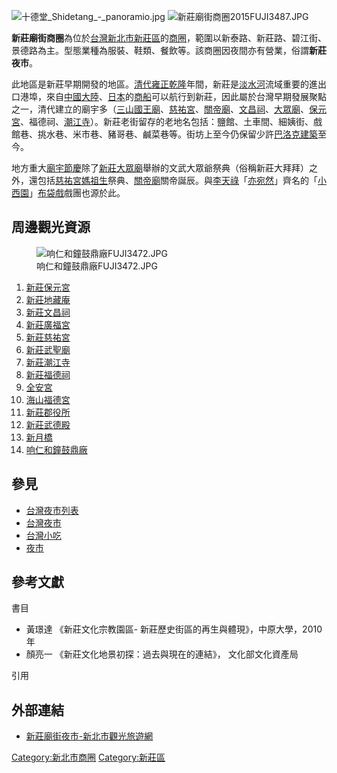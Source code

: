 [[File:十德堂_Shidetang_-_panoramio.jpg|thumb]]
[[File:新莊廟街商圈2015FUJI3487.JPG|thumb]]

'''新莊廟街商圈'''為位於[[台灣|台灣]][[新北市|新北市]][[新莊區|新莊區]]的[[商圈|商圈]]，範圍以新泰路、新莊路、碧江街、景德路為主。型態業種為服裝、鞋類、餐飲等。該商圈因夜間亦有營業，俗謂'''新莊夜市'''。

此地區是新莊早期開發的地區。[[清代|清代]][[雍正|雍正]][[乾隆|乾隆]]年間，新莊是[[淡水河|淡水河]]流域重要的進出口港埠，來自[[中國大陸|中國大陸]]、[[日本|日本]]的[[商船|商船]]可以航行到新莊，因此屬於台灣早期發展聚點之一，清代建立的廟宇多（[[新莊三山國王廟|三山國王廟]]、[[新莊慈祐宮|慈祐宮]]、[[新莊關帝廟|關帝廟]]、[[新莊文昌祠|文昌祠]]、[[新莊大眾廟|大眾廟]]、[[新莊保元宮|保元宮]]、福德祠、[[新莊潮江寺|潮江寺]]）。新莊老街留存的老地名包括：鹽館、土車間、細姨街、戲館巷、挑水巷、米市巷、豬哥巷、鹹菜巷等。街坊上至今仍保留少許[[巴洛克建築|巴洛克建築]]至今。

地方重大[[廟宇|廟宇]][[節慶|節慶]]除了[[新莊大眾廟|新莊大眾廟]]舉辦的文武大眾爺祭典（俗稱新莊大拜拜）之外，還包括[[新莊慈祐宮|慈祐宮]][[媽祖生|媽祖生]]祭典、[[新莊關帝廟|關帝廟]]關帝誕辰。與[[李天祿|李天祿]]「[[亦宛然|亦宛然]]」齊名的「[[小西園|小西園]]」[[布袋戲|布袋戲]]戲團也源於此。

==周邊觀光資源==
[[File:响仁和鐘鼓鼎廠FUJI3472.JPG|thumb]]
#[[新莊保元宮|新莊保元宮]]
#[[新莊地藏庵|新莊地藏庵]]
#[[新莊文昌祠|新莊文昌祠]]
#[[新莊廣福宮|新莊廣福宮]]
#[[新莊慈祐宮|新莊慈祐宮]]
#[[新莊武聖廟|新莊武聖廟]]
#[[新莊潮江寺|新莊潮江寺]]
#[[新莊福德祠|新莊福德祠]]
#[[全安宮|全安宮]]
#[[海山福德宮|海山福德宮]]
#[[新莊郡役所|新莊郡役所]]
#[[新莊武德殿|新莊武德殿]]
#[[新月橋|新月橋]]
#[[响仁和鐘鼓鼎廠|响仁和鐘鼓鼎廠]]

==參見==
* [[台灣夜市列表|台灣夜市列表]]
* [[台灣夜市|台灣夜市]]
* [[台灣小吃|台灣小吃]]
* [[夜市|夜市]]

==參考文獻==
;書目
*   黃璟達 《新莊文化宗教園區- 新莊歷史街區的再生與體現》，中原大學，2010年
*   顏亮一 《新莊文化地景初探：過去與現在的連結》， 文化部文化資產局
;引用
{{Reflist}}
<div class="references-small">
<references></references>
</div>

==外部連結==
*[https://tour.ntpc.gov.tw/zh-tw/Attraction/Detail?wnd_id=60&id=107166  新莊廟街夜市-新北市觀光旅遊網] {{Wayback|url=https://tour.ntpc.gov.tw/zh-tw/Attraction/Detail?wnd_id=60&id=107166 |date=20210124143426 }}

{{台灣小作品}}
{{台灣老街}}
{{新北市商圈}}

[[Category:新北市商圈|Category:新北市商圈]]
[[Category:新莊區|Category:新莊區]]